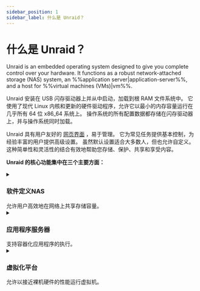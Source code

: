 ```yaml
---
sidebar_position: 1
sidebar_label: 什么是 Unraid？
---
```


# 什么是 Unraid？

Unraid is an embedded operating system designed to give you complete control over your hardware.  It functions as a robust network-attached storage (NAS) system, an %%application server|application-server%%, and a host for %%virtual machines (VMs)|vm%%.

Unraid 安装在 USB 闪存驱动器上并从中启动，加载到根 RAM 文件系统中。 它使用了现代 Linux 内核和更新的硬件驱动程序，允许它以最小的内存容量运行在几乎所有 64 位 x86\_64 系统上。 操作系统的所有配置数据都存储在闪存驱动器上，并与操作系统同时加载。

Unraid 具有用户友好的 [网页界面](./explore-the-user-interface/tour-the-web-gui.mdx) ，易于管理。 它为常见任务提供基本控制，为经验丰富的用户提供高级设置。 虽然默认设置适合大多数人，但也允许自定义。 这种简单性和灵活性的结合有效地帮助您存储、保护、共享和享受内容。

**Unraid 的核心功能集中在三个主要方面：**

<details>
  <summary><h3>软件定义NAS</h3>允许用户高效地在网络上共享存储容量。</summary>

  ### 阵列和校验

  Unraid 提供了一种简单灵活的解决方案，可以将任何支持 64 位的系统转换为网络附加存储 (NAS) 设备。它可以处理各种驱动器，无论是通过 IDE、SATA 还是 SAS 连接，并支持不同的驱动器大小。这意味着您可以随着存储需求的增长逐个添加新驱动器，而无需在扩展设置时重新整理现有数据。

  The main job of an Unraid %%array|array%% is to organize and protect the data stored across several drives. It does this by using up to two special drives called %%parity drive|parity-drives%%s. These %%parity drive|parity-drives%%s are important because they help reconstruct your data if one of the other drives fails. In fact, with just one %%parity drive|parity-drives%%, you can protect all the other drives in your %%array|array%%, keeping your data safe. Plus, you can mix different sized drives and easily expand your storage over time, making Unraid a user-friendly option for anyone looking to manage their data effectively.

  <details>
    <summary><strong>校验工作原理</strong> - 点击展开/折叠</summary>

    In Unraid, %%parity|parity%% information is updated in real time.  To understand how this works, imagine the contents of a hard drive as a long stream of bits, where each bit is either a zero or a one.  By summing the nth bit values across all drives and determining whether that sum is even or odd, the corresponding nth %%parity|parity%% bit can be set accordingly.  If a data drive ever fails, this %%parity|parity%% information allows for an accurate determination of the exact bit values, facilitating a precise rebuild on the replacement drive.

    例如：

    <div style={{ maxWidth: '600px', margin: '1rem auto' }}>
      ![无校验](/img/No_parity_500px.png)
    </div>

    在上面的图像中，三个驱动器包含的比特流因设备大小而异。这些驱动器未被保护，因此如果一个驱动器发生故障，数据将丢失。为防止故障，我们需要第四个磁盘作为 %%parity disk|奇偶校验驱动器%%，其大小必须等于或大于最大的驱动数据盘。

    为了设置 %%parity|奇偶校验%% 位，我们找到每列的总和。如果总和为偶数，则 %%parity|奇偶校验%% 位是0；如果为奇数，则 %%parity|奇偶校验%% 位是1。

    这是与之前相同的图像，但其中的 %%parity|奇偶校验%% 是根据每个帧计算的：

    <div style={{ maxWidth: '600px', margin: '1rem auto' }}>
      ![校验](/img/Parity@500px.png)
    </div>

    假设我们的例子中磁盘2出现故障，并购买了新磁盘来替换它：

    <div style={{ maxWidth: '600px', margin: '1rem auto' }}>
      ![磁盘故障](/img/Drive_failure@500px.png)
    </div>

    要在新磁盘上重建数据，我们确定缺失的位，而不是计算 %%parity|奇偶校验%% 位。对于第1列，总和是0，所以缺失的位是0。对于第6列，总和是1， 所以缺失的位是1。

    使用 %%parity|奇偶校验%% 重建磁盘可防止数据丢失并提供容错能力，即使驱动器故障仍确保系统的完全访问。
  </details>

  ### 用户份额

  Unraid 的不同之处在于，它将数据保存在单个驱动器上，而不是将它们合并成一个驱动器。作为 %%root user|root 用户%%，您可以创建 %%user shares|用户共享%%，它们就像顶级文件夹，收集 %%array|阵列%% 或 %%cache pool|缓存池%% 中多个驱动器上的文件。这意味着您不必担心哪个特定驱动器存储您的文件；它们已为您整理好。

  您还可以自定义这些共享以包含或排除某些驱动器，并决定如何将文件分布在存储中。此外，您可以通过设置网络选项来管理用户如何访问共享，例如 %%SMB|samba%% 和 %%NFS|nfs%% ，并应用安全设置。为了保障私人数据安全，您可以创建用户账户并为可信个体设置访问限制。

  ```mdx-code-block

    <div className="flex-container">
      <figure className="flex-figure">
        <img src="/img/User_shares_-_distribution@500px.png" alt="User shares distribution example" />

        <figcaption>User shares - Distribution</figcaption>
      </figure>

      <figure className="flex-figure">
        <img src="/img/User_shares_-_access@500px.png" alt="User shares distribution example larger" />

        <figcaption>User shares - Access</figcaption>
      </figure>
    </div>

  ```

  ### 理解缓存驱动器

  Unraid 的一大突出特点是 %%cache drive|缓存%%，可以加快数据传输速度。当您在三台或更多驱动器旁边使用 %%cache drive|缓存%% 时，数据写入速度可提高高达**三倍**。当您将文件保存到使用 %%cache drive|缓存%% 的 %%user shares|用户共享%% 时，数据首先储存在 %%cache drive|缓存%% 上。这允许快速写入，然后一个称为 %%Mover|搬运者%% 的过程将数据传输到主存储 %%array|阵列%% 中——通常在晚上——为 %%cache drive|缓存%% 腾出空间。

  为了增强数据安全性，您可以设置具有多个驱动器的 %%cache pool|缓存池%%。这种设置不仅可以增加存储空间，还可以使用 %%ZFS|zfs%% 或 %%BTRFS|btrfs%% 提供类似 %%RAID 1|raid1%% 的额外数据保护。总体而言，Unraid 的共享和 %%cache drives|缓存%% 管理方案提供了灵活、高效且安全的存储解决方案。

  [在此处了解有关配置共享和缓存的更多信息。](../using-unraid-to/manage-storage/array-configuration.mdx)

  <div style={{ maxWidth: '600px', margin: '1rem auto' }}>
    ![缓存池数据捕获工作原理](/img/Cache-pool.gif)
  </div>
</details>

<details>
  <summary><h3>应用程序服务器</h3>支持容器化应用程序的执行。</summary>

  Unraid 通过 Docker 容器技术将您的存储解决方案变成多功能 %%application server|应用服务器%%。这种方法克服了传统 NAS 的局限性，同时保持系统稳定性和易用性。

  传统的NAS解决方案在应用程序托管方面面临三个关键挑战：

  1. **操作系统兼容性问题** - 无法运行为不同操作系统设计的应用程序。
  2. **复杂的生命周期管理** - 困难的安装体验可能会在删除后留下残留物。
  3. **应用程序冲突** - 软件组件可能会干扰彼此或系统操作。

  Unraid 使用Docker通过以下三种关键方式解决这些挑战：

  1. **操作系统独立性** - 每个容器在自己的Linux环境中运行，消除了与主操作系统的兼容性问题。
  2. **基于映像的部署** - 预配置的应用程序包允许一键安装和完全卸载应用程序。
  3. **进程隔离** - 容器化应用程序在单独的用户空间中运行，防止软件之间的任何冲突。

  Docker 容器允许您在隔离、轻量的环境中运行应用程序，而不需承担 %%virtual machines|虚拟机%% 相关开销。Unraid 通过 [Docker Hub](https://hub.docker.com/) 和 [Community Applications](../using-unraid-to/run-docker-containers/community-applications.mdx) 提供的预配置应用程序，简化了 Docker 的使用。这种容器化方法使 Unraid 用户能够同时运行多个应用程序而不会有兼容性问题。它还通过使用独立的应用程序包帮助保持系统有序，并便于通过 Docker 的生态系统增强服务器功能。

  :::note
  有关高级 Docker 设置，请查看 [Run Docker Containers](../using-unraid-to/run-docker-containers/managing-and-customizing-containers.mdx)。
  :::
</details>

<details>
  <summary><h3>虚拟化平台</h3>允许以接近裸机硬件的性能运行虚拟机。</summary>

  Unraid 作为虚拟化主机运作，通过使用 %%hypervisor|虚拟机管理程序%% 安全分配资源给虚拟化的客户环境。这使您能够在隔离环境中运行各种应用程序，而不仅仅是网络附加存储。

  :::tip
  要在 Unraid 中使用硬件虚拟化，请确保您的 CPU、芯片组、BIOS 和设备驱动程序兼容。完整的要求列表可在 [VM setup guide](../using-unraid-to/create-virtual-machines/overview-and-system-prep.mdx) 中找到。如果您的服务器不符合这些要求，Unraid 的 %%VMs|虚拟机%% 菜单将会在 %%WebGUI|WebGUI%% 中禁用。
  :::

  <details>
    <summary><strong>使用虚拟机的好处</strong> - 点击展开/折叠</summary>

    虽然 Docker 容器在基于 Linux 的应用程序中很受欢迎，%%虚拟机|vm%% 提高了 Unraid 服务器设置的灵活性和效率，并为您的 Unraid 服务器提供了显著优势：

    - **隔离：**%%VMs|vm%%在独立的环境中运行，确保其中一个失败不会影响其他。

    - **整合：** 将多个物理服务器整合到一台 Unraid 机器上，减少硬件需求，简化维护。

    - **资源分配：** Unraid 允许您为每个 %%虚拟机|vm%% 分配特定的 CPU、内存、存储和网络资源，以确保关键任务获得必要的资源。

    - **测试与开发：**%%VMs|vm%%允许轻松创建和测试软件在不同环境中的运行，而不需要多台物理机器。

    - **安全：**%%VMs|vm%%的隔离增强了安全性，使恶意软件很难在它们之间传播。

    - **遗留应用程序支持：**%%VMs|vm%%允许您运行可能与现代硬件不兼容的遗留应用程序或操作系统。

    - \*\*资源隔离：\*\*每个%%VM|vm%%可以具有专用资源，防止%%VMs|vm%%之间的性能问题。

    - \*\*资源过度承诺：\*\*您可以运行比通常的物理资源允许的更多%%VMs|vm%%，理解到并非所有资源会同时完全利用它们的分配。
  </details>

  <details>
    <summary><strong>用于虚拟化的可分配设备支持</strong> - 点击展开/折叠</summary>

    Unraid's %%KVM|kvm%%-based virtualization uses modern tools for flexible hardware assignment while maintaining host stability.

    主要组件包括：

    **核心技术**

    - %%QEMU|qemu%% 和 %%libvirt|libvirt%%：管理 %%VM|vm%% 生命周期。
    - %%VFIO|vfio%% 设备直通：提供直接硬件访问。
    - %%VirtIO|virtio%% 和 %%VirtFS|virtfs%%：优化存储和网络性能。
    - %%OVMF|ovmf%%：支持 %%UEFI|uefi%% 和安全启动。

    **分配资源**

    - **计算：** 通过 %%CPU pinning|cpu-pinning%% 绑定专用 CPU 核心。
    - **内存：** 隔离的内存。
    - **存储：** 通过 %%VirtIO|virtio%% 优化的 SSD 虚拟磁盘。
    - **外设：** 全 PCI/USB 设备直通，包括 %%GPU passthrough|gpu-passthrough%% 支持。

    **平台灵活性**

    - 支持 %%i440fx|i440fx%% 和 %%Q35|q35%% 机器类型。
    - 兼容 %%Xen HVM|xen-hvm%% 和 %%Xen PV|xen-pv%% 工作负载。
    - 启用 %%Intel VT-x|intel-vt-x%% 和 %%AMD-V|amd-v%% 硬件虚拟化。

    <div style={{ maxWidth: '600px', margin: '1rem auto' }}>
      ![可分配资源](/img/KVM@2x.png)
    </div>
  </details>

  对于 %%虚拟机|vm%% 设置步骤，请查看 [创建虚拟机](../using-unraid-to/create-virtual-machines/overview-and-system-prep.mdx)。

  :::caution
  %%GPU passthrough|GPU直通%% 需要兼容的硬件（参见 [VM setup](../using-unraid-to/create-virtual-machines/vm-setup.mdx)）。
  :::
</details>
